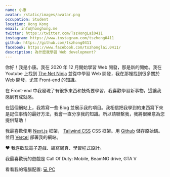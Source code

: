 ```yaml
---
name: 小康
avatar: /static/images/avatar.png
occupation: Student
location: Hong Kong
email: info@honghong.me
twitter: https://twitter.com/TszHongLai0411
instagram: https://www.instagram.com/tszhong0411
github: https://github.com/tszhong0411
facebook: https://www.facebook.com/tszhonglai.0411/
description: 為什麼我學習 Web development?
---
```


你好！我是小康。我在 2020 年 12 月開始學習 Web 開發，那是新的開始。我在 Youtube 上找到 [The Net Ninja](https://www.youtube.com/c/TheNetNinja) 並從中學習 Web 開發，我在那裡找到很多關於 Web 開發，尤其 Front-end 的知識。

在 Front-end 中我發現了有很多東西和技術要學習，我喜歡學習新事物，這讓我感到有成就感。

在這個網站上，我將寫一些 Blog 並展示我的項目。我相信把我學到的東西寫下來是記住事情的最好方法，我會一直分享我的知識。所以請聯繫我，我將很樂意為您提供幫助！

我最喜歡使用 [Next.js](https://nextjs.org/) 框架， [Tailwind CSS](https://tailwindcss.com) CSS 框架。用 [Github](https://github.com/) 儲存原始碼。並用 [Vercel](https://vercel.com/) 部署我的網站。

<span className="text-red-500 items-center">❤️</span> 我喜歡玩電子遊戲、編寫網頁、學習程式設計。

我最喜歡玩的遊戲是 Call Of Duty: Mobile, BeamNG drive, GTA V

看看我的電腦配置: [💻 PC](/pc-specs)
